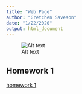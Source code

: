 ```yaml
---
title: "Web Page"
author: "Gretchen Saveson"
date: "1/22/2020"
output: html_document
---
```




![Alt text](https://GretchenSav.github.io/SavesonBio381/pic.jpg)

## Homework 1
[homework 1](Homework 1.html)

